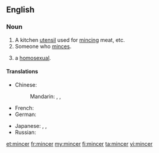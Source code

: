 ==English==

===Noun===
{{en-noun}}

# A kitchen [[utensil]] used for [[mince|mincing]] meat, etc.
# Someone who [[mince|minces]].
# {{British|slang|derogatory}} a [[homosexual]].

====Translations====
{{trans-top|a kitchen utensil used for mincing meat}}
* Chinese:
*: Mandarin: {{t|cmn|絞肉機|sc=Hani}}, {{t|cmn|绞肉机|tr=jiǎoròujī|sc=Hani}}, {{t|cmn|碎肉器|tr=suìròuqì|sc=Hani}}
* French: {{t+|fr|hachoir|m}}
* German: {{t+|de|Fleischwolf|m}}
{{trans-mid}}
* Japanese: {{t-|ja|挽肉機|tr=ひきにくき, hikinikuki|sc=Jpan}}, {{t-|ja|挽肉器|tr=ひきにくき, hikinikuki|sc=Jpan}}, {{t-|ja|ミンサー|tr=minsā|sc=Jpan}}
* Russian: {{t+|ru|мясорубка|f|tr=mjasorúbka}}
{{trans-bottom}}

[[et:mincer]]
[[fr:mincer]]
[[my:mincer]]
[[fi:mincer]]
[[ta:mincer]]
[[vi:mincer]]